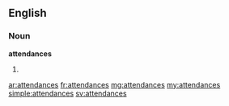 ==English==

===Noun===
'''attendances'''

# {{plural of|attendance}}

[[ar:attendances]]
[[fr:attendances]]
[[mg:attendances]]
[[my:attendances]]
[[simple:attendances]]
[[sv:attendances]]